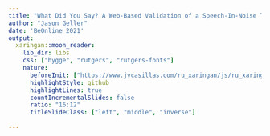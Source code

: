```yaml
---
title: "What Did You Say? A Web-Based Validation of a Speech-In-Noise Task"
author: "Jason Geller"
date: 'BeOnline 2021'
output:
  xaringan::moon_reader:
    lib_dir: libs
    css: ["hygge", "rutgers", "rutgers-fonts"]
    nature:
      beforeInit: ["https://www.jvcasillas.com/ru_xaringan/js/ru_xaringan.js", "https://platform.twitter.com/widgets.js"]
      highlightStyle: github
      highlightLines: true
      countIncrementalSlides: false
      ratio: "16:12"
      titleSlideClass: ["left", "middle", "inverse"]
 
---
```

<style type="text/css">
.remark-slide-content {
    font-size: 22px;
    padding: 1em 4em 1em 4em;
}

```r
library(xaringanthemer)
library(xaringanExtra)
style_mono_accent(
  base_color = "#1c5253",
  header_font_google = google_font("Josefin Sans"),
  text_font_google   = google_font("Open Sans", "300", "300i"),
  code_font_google   = google_font("Fira Mono")
)
```
---
background-image:url("images/cocktail.jpeg")

```r
options(htmltools.dir.version = FALSE)
```


---
# Closed vs. Open-Set Tasks
+ Open-set

<html>
  <head>
    <title>Audio</title>
  </head>
  <body>
    <script>
      function play() {
        var audio = document.getElementById("audio");
        audio.play();
      }
    </script>
    <input type="button" value="PLAY" onclick="play()">
    <audio id="audio" src="ball_noise.wav"></audio>
  </body>
</html>


--

```r
knitr::include_graphics('images/open.jpeg')

```	

---
# Closed vs. Open-Set Tasks
+ Closed-set

  - Fall
  - *Ball*
  - Shawl
  - Wall


```r
knitr::include_graphics('images/closed1.jpeg')

```	

---
# Issues 

- Sentence based (open-set) tasks are generally preferred as they are the most ecologically valid 
 
- However: 
  + Open-set tasks are difficult to use experimentally
     -  Engages a whole host of processes not related to speech perception
  
- We need a closed-set task that better approximates everyday listening situations

 + Lexical competition
 + Talker variability

---

# Iowa Test of Consonant Perception
.pull-left[
+ 4-AFC closed-set (single word) SiN task 
  - 120 target words
  - Spoken by 4 speakers (2 women)
  - Minimal pair foils differing by first consonant
  
+ All analysis scripts, materials, and data are available on our OSF page. 
]
.pull-right[
```r
knitr::include_graphics('Picture1.png')

```	
]


---
background-image: url("images/empty_bottle_03.jpeg")

---

background-image: url("images/bob.jpeg")

---
# Procedure
+ Two sessions (1 week apart)
 - Used Gorilla and Prolific
---

# Procedure

.pull-left[

+ Session 1 (*N*=199)

```r
library(DiagrammeR)
library(DiagrammeRsvg)
library(magrittr)
library(rsvg)
grViz("digraph flowchart {
      # node definitions with substituted label text
      node [fontname = Helvetica, shape = rectangle]        
      tab1 [label = '@@1']
      tab2 [label = '@@2']
      tab3 [label = '@@3']

      # edge definitions with the node IDs
      tab1 -> tab2 -> tab3;
      }

      [1]: 'Headphone Screener'
      [2]: 'Iowa Test of Consonant Perception Session 1 (240 trials)'
      [3]: 'Consonant-Nucleus-Consonant (CNC)Task (100 word trials with noise (Lists 1 and 4))'
      ")%>%


    export_svg %>% 
  charToRaw %>% 
  rsvg_png("graph1.png")


```

```r
knitr::include_graphics('graph1.png')

```	
]
--
.pull-right[
+ Session 2 (*N* = 98)

```r

grViz("digraph flowchart {
      # node definitions with substituted label text
      node [fontname = Helvetica, shape = rectangle]        
      tab1 [label = '@@1']
      tab2 [label = '@@2']
      tab3 [label = '@@3']
      tab4 [label = '@@4']

      # edge definitions with the node IDs
      tab1 -> tab2 -> tab3 -> tab4;
      }

      [1]: 'Headphone Screener'
      [2]: 'Iowa Test of Consonant Perception Session 2 (240 trials)'
      [3]: 'AzBio (20 sentences with noise)'
      [4]: 'Demographics'
      ") %>% 
    export_svg %>% 
  charToRaw %>% 
  rsvg_png("graph2.png")
```

```r
knitr::include_graphics('graph2.png')

```	
]
---
# Procedure
- Let's try it out!

https://app.gorilla.sc/openmaterials/97811

---
# Reliability
 + Test-Retest
  - ICC = .8
```r
library(osfr)
library(ggstatsplot)
library(tidyverse)
library(DiagrammeR)
# use opst to read in files from osfpage
d= osf_retrieve_file("https://osf.io/dqm67/") %>%
    osf_download(conflicts = "skip")

icc_itcp<-read_csv("itcp_cnc_azbio_summary.csv")

```


```r

session12=ggstatsplot::ggscatterstats(
  data = icc_itcp,
  x = session1,
  y = session2,
  bf.message = FALSE, 
  xlab = "Session 1 of ITCP",
  ylab = "Session 2 of ITCP",
  type= "r", 
  xfill = "#0072B2", # color fill for x-axis marginal distribution
  yfill = "#009E73", # color fill for y-axis marginal distribution
  xalpha = 0.6, # transparency for x-axis marginal distribution
  yalpha = 0.6, # transparency for y-axis marginal distribution
point.size = 4,
results.subtitle=FALSE, 
xsize=1, 
ysize=1, 
ggstatsplot.layer = FALSE, 
ggplot.component = list(theme(text = element_text(size = 20, family="Arial")), ggplot.component=list(
        scale_y_continuous(limits = c(0, 1)),
         scale_x_continuous(limits = c(0, 1)))))

#d=ggsave("Azbio_new1.png", width=12, height=12, dpi=500, type = "cairo")
session12 

```
---
# Validity
+ Session 1 of ITCP and CNC


```r

cnc=ggstatsplot::ggscatterstats(
  data = icc_itcp,
  x = session1,
  y = meancnc,
  bf.message = FALSE, 
  xlab = "Session 1 of ITCP",
  ylab = "CNC",
  type= "r", 
  xfill = "#0072B2", # color fill for x-axis marginal distribution
  yfill = "#009E73", # color fill for y-axis marginal distribution
  xalpha = 0.6, # transparency for x-axis marginal distribution
  yalpha = 0.6, # transparency for y-axis marginal distribution
point.size = 4,
results.subtitle=TRUE, 
xsize=1, 
ysize=1, 
ggstatsplot.layer = FALSE, 
ggplot.component = list(theme(text = element_text(size = 20, family="Arial")), ggplot.component=list(
        scale_y_continuous(limits = c(0, 1)),
         scale_x_continuous(limits = c(0, 1)))))

#d=ggsave("Azbio_new1.png", width=12, height=12, dpi=500, type = "cairo")
cnc

```
---
# Validity
+ Session 1 of ITCP and AzBio

```r

cnc=ggstatsplot::ggscatterstats(
  data = icc_itcp,
  x = session1,
  y = mean_az,
  bf.message = FALSE, 
  xlab = "Session 1 of ITCP",
  ylab = "AzBio",
  type= "r", 
  xfill = "#0072B2", # color fill for x-axis marginal distribution
  yfill = "#009E73", # color fill for y-axis marginal distribution
  xalpha = 0.6, # transparency for x-axis marginal distribution
  yalpha = 0.6, # transparency for y-axis marginal distribution
point.size = 4,
results.subtitle=TRUE, 
xsize=1, 
ysize=1, 
ggstatsplot.layer = FALSE, 
ggplot.component = list(theme(text = element_text(size = 20, family="Arial")), ggplot.component=list(
        scale_y_continuous(limits = c(0, 1)),
         scale_x_continuous(limits = c(0, 1)))))

#d=ggsave("Azbio_new1.png", width=12, height=12, dpi=500, type = "cairo")
cnc

```


---
# Future 

.pull-left[
+ Validate in lab <br> <br>
  - We have data from 50 participants and data look comparable. <br> <br>
+ Can we use this type of online testing for patients (e.g., cochlear implant patients)

]
--
.pull-right[
```r
knitr::include_graphics('inlab.png')

```	
]

---

# What Future Me Learned From Past Me

+ Give bonuses for completing second session - *set up separate studies on recruitment platform.*

--

+ Be explicit in your study description. 

--

+ Email subjects multiple times to remind them of an upcoming session.

--

+ Try to make experiment length reasonable

---

class: inverse, center, middle

# Thank You

<svg viewBox="0 0 512 512" style="height:1em;position:relative;display:inline-block;top:.1em;" xmlns="http://www.w3.org/2000/svg">
  <path d="M459.37 151.716c.325 4.548.325 9.097.325 13.645 0 138.72-105.583 298.558-298.558 298.558-59.452 0-114.68-17.219-161.137-47.106 8.447.974 16.568 1.299 25.34 1.299 49.055 0 94.213-16.568 130.274-44.832-46.132-.975-84.792-31.188-98.112-72.772 6.498.974 12.995 1.624 19.818 1.624 9.421 0 18.843-1.3 27.614-3.573-48.081-9.747-84.143-51.98-84.143-102.985v-1.299c13.969 7.797 30.214 12.67 47.431 13.319-28.264-18.843-46.781-51.005-46.781-87.391 0-19.492 5.197-37.36 14.294-52.954 51.655 63.675 129.3 105.258 216.365 109.807-1.624-7.797-2.599-15.918-2.599-24.04 0-57.828 46.782-104.934 104.934-104.934 30.213 0 57.502 12.67 76.67 33.137 23.715-4.548 46.456-13.32 66.599-25.34-7.798 24.366-24.366 44.833-46.132 57.827 21.117-2.273 41.584-8.122 60.426-16.243-14.292 20.791-32.161 39.308-52.628 54.253z"></path>
</svg> @jgeller_phd

